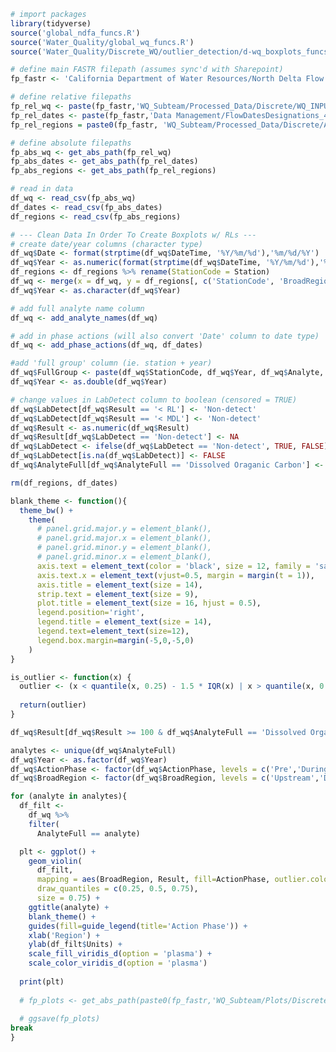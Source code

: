```r
# import packages
library(tidyverse)
source('global_ndfa_funcs.R')
source('Water_Quality/global_wq_funcs.R')
source('Water_Quality/Discrete_WQ/outlier_detection/d-wq_boxplots_funcs.R')

# define main FASTR filepath (assumes sync'd with Sharepoint)
fp_fastr <- 'California Department of Water Resources/North Delta Flow Action - Documents/'

# define relative filepaths 
fp_rel_wq <- paste(fp_fastr,'WQ_Subteam/Processed_Data/Discrete/WQ_INPUT_Discrete_Lab_2021-01-25.csv', sep = '')
fp_rel_dates <- paste(fp_fastr,'Data Management/FlowDatesDesignations_45days.csv', sep = '')
fp_rel_regions = paste0(fp_fastr, 'WQ_Subteam/Processed_Data/Discrete/Analysis/NDFA_map.csv')

# define absolute filepaths
fp_abs_wq <- get_abs_path(fp_rel_wq)
fp_abs_dates <- get_abs_path(fp_rel_dates)
fp_abs_regions <- get_abs_path(fp_rel_regions)

# read in data
df_wq <- read_csv(fp_abs_wq) 
df_dates <- read_csv(fp_abs_dates)
df_regions <- read_csv(fp_abs_regions)

# --- Clean Data In Order To Create Boxplots w/ RLs ---
# create date/year columns (character type)
df_wq$Date <- format(strptime(df_wq$DateTime, '%Y/%m/%d'),'%m/%d/%Y')
df_wq$Year <- as.numeric(format(strptime(df_wq$DateTime, '%Y/%m/%d'),'%Y'))
df_regions <- df_regions %>% rename(StationCode = Station)
df_wq <- merge(x = df_wq, y = df_regions[, c('StationCode', 'BroadRegion')], by = 'StationCode')
df_wq$Year <- as.character(df_wq$Year)

# add full analyte name column
df_wq <- add_analyte_names(df_wq)

# add in phase actions (will also convert 'Date' column to date type)
df_wq <- add_phase_actions(df_wq, df_dates)

#add 'full group' column (ie. station + year)
df_wq$FullGroup <- paste(df_wq$StationCode, df_wq$Year, df_wq$Analyte, sep = ',')
df_wq$Year <- as.double(df_wq$Year)

# change values in LabDetect column to boolean (censored = TRUE)
df_wq$LabDetect[df_wq$Result == '< RL'] <- 'Non-detect'
df_wq$LabDetect[df_wq$Result == '< MDL'] <- 'Non-detect'
df_wq$Result <- as.numeric(df_wq$Result)
df_wq$Result[df_wq$LabDetect == 'Non-detect'] <- NA
df_wq$LabDetect <- ifelse(df_wq$LabDetect == 'Non-detect', TRUE, FALSE)
df_wq$LabDetect[is.na(df_wq$LabDetect)] <- FALSE
df_wq$AnalyteFull[df_wq$AnalyteFull == 'Dissolved Oraganic Carbon'] <- 'Dissolved Organic Carbon'

rm(df_regions, df_dates)
```

```r
blank_theme <- function(){
  theme_bw() +
    theme(
      # panel.grid.major.y = element_blank(),
      # panel.grid.major.x = element_blank(),
      # panel.grid.minor.y = element_blank(),
      # panel.grid.minor.x = element_blank(),
      axis.text = element_text(color = 'black', size = 12, family = 'sans'),
      axis.text.x = element_text(vjust=0.5, margin = margin(t = 1)),
      axis.title = element_text(size = 14),
      strip.text = element_text(size = 9),
      plot.title = element_text(size = 16, hjust = 0.5),
      legend.position='right',
      legend.title = element_text(size = 14),
      legend.text=element_text(size=12),
      legend.box.margin=margin(-5,0,-5,0)
    )
}

is_outlier <- function(x) {
  outlier <- (x < quantile(x, 0.25) - 1.5 * IQR(x) | x > quantile(x, 0.75) + 1.5 * IQR(x))
  
  return(outlier)
}
```

```r
df_wq$Result[df_wq$Result >= 100 & df_wq$AnalyteFull == 'Dissolved Organic Carbon'] <- NA

analytes <- unique(df_wq$AnalyteFull)
df_wq$Year <- as.factor(df_wq$Year)
df_wq$ActionPhase <- factor(df_wq$ActionPhase, levels = c('Pre','During','Post'))
df_wq$BroadRegion <- factor(df_wq$BroadRegion, levels = c('Upstream','Downstream'))

for (analyte in analytes){
  df_filt <-
    df_wq %>%
    filter(
      AnalyteFull == analyte)

  plt <- ggplot() +
    geom_violin(
      df_filt,
      mapping = aes(BroadRegion, Result, fill=ActionPhase, outlier.color = ActionPhase),
      draw_quantiles = c(0.25, 0.5, 0.75),
      size = 0.75) +
    ggtitle(analyte) + 
    blank_theme() +
    guides(fill=guide_legend(title='Action Phase')) +
    xlab('Region') +
    ylab(df_filt$Units) +
    scale_fill_viridis_d(option = 'plasma') +
    scale_color_viridis_d(option = 'plasma')
  
  print(plt)
  
  # fp_plots <- get_abs_path(paste0(fp_fastr,'WQ_Subteam/Plots/Discrete/Violin_Plots/violin_',analyte,'.png'))
  
  # ggsave(fp_plots)
break
}
```


